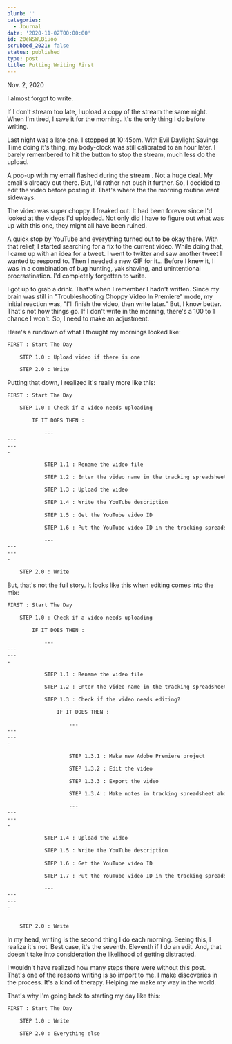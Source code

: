 ```yaml
---
blurb: ''
categories:
  - Journal
date: '2020-11-02T00:00:00'
id: 20eNSWLBiuoo
scrubbed_2021: false
status: published
type: post
title: Putting Writing First
---
```


Nov. 2, 2020

I almost forgot to write. 

If I don't stream too late, I upload a copy of the stream the same night. When I'm tired, I save it for the morning. It's the only thing I do before writing. 

Last night was a late one. I stopped at 10:45pm. With Evil Daylight Savings Time doing it's thing, my body-clock was still calibrated to an hour later. I barely remembered to hit the button to stop the stream, much less do the upload. 

A pop-up with my email flashed during the stream . Not a huge deal. My email's already out there. But, I'd rather not push it further. So, I decided to edit the video before  posting it. That's where the the morning routine went sideways. 

The video was super choppy. I freaked out. It had been forever since I'd looked at the videos I'd uploaded. Not only did I have to figure out what was up with this one, they might all have been ruined.  

A quick stop by YouTube and everything turned out to be okay there. With that relief, I started searching for a fix to the current video. While doing that, I came up with an idea for a tweet. I went to twitter and saw another tweet I wanted to respond to. Then I needed a new GIF for it... Before I knew it, I was in a combination of bug hunting, yak shaving, and unintentional procrastination. I'd completely forgotten to write. 

I got up to grab a drink. That's when I remember I hadn't written. Since my brain was still in "Troubleshooting Choppy Video In Premiere" mode, my initial reaction was, "I'll finish the video, then write later." But, I know better. That's not how things go. If I don't write in the morning, there's a 100 to 1 chance I won't. So, I need to make an adjustment. 

Here's a rundown of what I thought my mornings looked like:

```txt
FIRST : Start The Day

    STEP 1.0 : Upload video if there is one

    STEP 2.0 : Write
```


Putting that down, I realized it's really more like this:


```txt
FIRST : Start The Day

    STEP 1.0 : Check if a video needs uploading 

        IF IT DOES THEN : 

            ---
---
---
-

            STEP 1.1 : Rename the video file 

            STEP 1.2 : Enter the video name in the tracking spreadsheet 

            STEP 1.3 : Upload the video 

            STEP 1.4 : Write the YouTube description 
            
            STEP 1.5 : Get the YouTube video ID

            STEP 1.6 : Put the YouTube video ID in the tracking spreadsheet

            ---
---
---
-

    STEP 2.0 : Write
```


But, that's not the full story. It looks like this when editing comes into the mix:

```txt
FIRST : Start The Day

    STEP 1.0 : Check if a video needs uploading 

        IF IT DOES THEN : 

            ---
---
---
-

            STEP 1.1 : Rename the video file 

            STEP 1.2 : Enter the video name in the tracking spreadsheet 

            STEP 1.3 : Check if the video needs editing?

                IF IT DOES THEN :

                    ---
---
---
-

                    STEP 1.3.1 : Make new Adobe Premiere project

                    STEP 1.3.2 : Edit the video

                    STEP 1.3.3 : Export the video 

                    STEP 1.3.4 : Make notes in tracking spreadsheet about edits

                    ---
---
---
-

            STEP 1.4 : Upload the video 

            STEP 1.5 : Write the YouTube description 
            
            STEP 1.6 : Get the YouTube video ID

            STEP 1.7 : Put the YouTube video ID in the tracking spreadsheet

            ---
---
---
-


    STEP 2.0 : Write
```

In my head, writing is the second thing I do each morning. Seeing this, I realize it's not. Best case, it's the seventh. Eleventh if I do an edit. And, that doesn't take into consideration the likelihood of getting distracted. 

I wouldn't have realized how many steps there were without this post. That's one of the reasons writing is so import to me. I make discoveries in the process. It's a kind of therapy. Helping me make my way in the world. 

That's why I'm going back to starting my day like this:

```txt
FIRST : Start The Day

    STEP 1.0 : Write

    STEP 2.0 : Everything else
```
